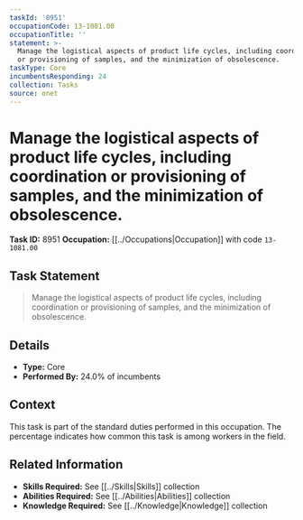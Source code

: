 ```yaml
---
taskId: '8951'
occupationCode: 13-1081.00
occupationTitle: ''
statement: >-
  Manage the logistical aspects of product life cycles, including coordination
  or provisioning of samples, and the minimization of obsolescence.
taskType: Core
incumbentsResponding: 24
collection: Tasks
source: onet
---
```

# Manage the logistical aspects of product life cycles, including coordination or provisioning of samples, and the minimization of obsolescence.

**Task ID:** 8951
**Occupation:** [[../Occupations|Occupation]] with code `13-1081.00`

## Task Statement

> Manage the logistical aspects of product life cycles, including coordination or provisioning of samples, and the minimization of obsolescence.

## Details

- **Type:** Core
- **Performed By:** 24.0% of incumbents

## Context

This task is part of the standard duties performed in this occupation. The percentage indicates how common this task is among workers in the field.

## Related Information

- **Skills Required:** See [[../Skills|Skills]] collection
- **Abilities Required:** See [[../Abilities|Abilities]] collection
- **Knowledge Required:** See [[../Knowledge|Knowledge]] collection
